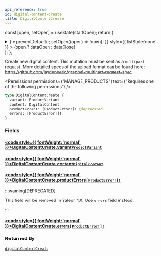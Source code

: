 ```yaml
---
api_reference: true
id: digital-content-create
title: DigitalContentCreate
---
```






const [open, setOpen] = useState(startOpen);
return (
<details {...(open ? { open: true } : {})} className="details" style={{ border:'none', boxShadow:'none', background:'var(--ifm-background-color)' }}>
<summary
onClick={(e) => {
e.preventDefault();
setOpen((open) => !open);
}}
style={{ listStyle:'none' }} >
{open ? dataOpen : dataClose}
</summary>
{open && children}
</details>
);
};

Create new digital content. This mutation must be sent as a `multipart` request. More detailed specs of the upload format can be found here: https://github.com/jaydenseric/graphql-multipart-request-spec


<Permissions permissions={"MANAGE_PRODUCTS"} text={"Requires one of the following permissions"} />


```graphql
type DigitalContentCreate {
  variant: ProductVariant
  content: DigitalContent
  productErrors: [ProductError!]! @deprecated
  errors: [ProductError!]!
}
```

### Fields

#### [<code style={{ fontWeight: 'normal' }}>DigitalContentCreate.<b>variant</b></code>](#)<Bullet />[`ProductVariant`](../../../api-reference/products/objects/product-variant.mdx) <Badge class="badge badge--secondary" text="object"/> <Badge class="badge badge--secondary" text="products"/>

#### [<code style={{ fontWeight: 'normal' }}>DigitalContentCreate.<b>content</b></code>](#)<Bullet />[`DigitalContent`](../../../api-reference/products/objects/digital-content.mdx) <Badge class="badge badge--secondary" text="object"/> <Badge class="badge badge--secondary" text="products"/>

#### [<code style={{ fontWeight: 'normal' }}>DigitalContentCreate.<b>productErrors</b></code>](#)<Bullet />[`[ProductError!]!`](../../../api-reference/products/objects/product-error.mdx) <Badge class="badge badge--deprecated badge--secondary" text="deprecated"/> <Badge class="badge badge--secondary" text="non-null"/> <Badge class="badge badge--secondary" text="object"/> <Badge class="badge badge--secondary" text="products"/>

:::warning[DEPRECATED]

This field will be removed in Saleor 4.0. Use `errors` field instead.

:::

#### [<code style={{ fontWeight: 'normal' }}>DigitalContentCreate.<b>errors</b></code>](#)<Bullet />[`[ProductError!]!`](../../../api-reference/products/objects/product-error.mdx) <Badge class="badge badge--secondary" text="non-null"/> <Badge class="badge badge--secondary" text="object"/> <Badge class="badge badge--secondary" text="products"/>

### Returned By

[`digitalContentCreate`](../../../api-reference/products/mutations/digital-content-create.mdx) <Badge class="badge badge--secondary" text="mutation"/>

